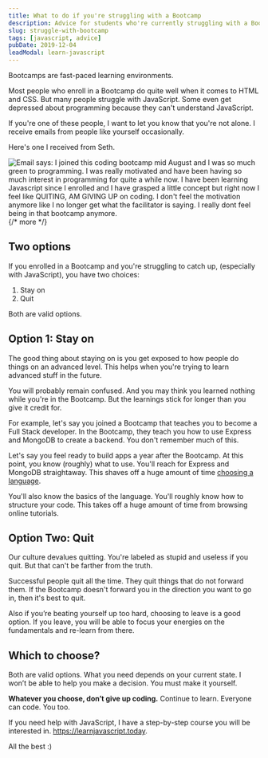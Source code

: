 ```yaml
---
title: What to do if you're struggling with a Bootcamp
description: Advice for students who're currently struggling with a Bootcamp.
slug: struggle-with-bootcamp
tags: [javascript, advice]
pubDate: 2019-12-04
leadModal: learn-javascript
---
```


Bootcamps are fast-paced learning environments.

Most people who enroll in a Bootcamp do quite well when it comes to HTML and CSS. But many people struggle with JavaScript. Some even get depressed about programming because they can't understand JavaScript.

If you're one of these people, I want to let you know that you're not alone. I receive emails from people like yourself occasionally.

Here's one I received from Seth.

<Image
  src='/images/2019/bootcamp/seth.png'
  alt="Email says: I joined this coding bootcamp mid August and I was so much green to programming. I was really motivated and have been having so much interest in programming for quite a while now. I have been learning Javascript since I enrolled and I have grasped a little concept but right now I feel like QUITING, AM GIVING UP on coding. I don't feel the motivation anymore like I no longer get what the facilitator is saying. I really dont feel being in that bootcamp anymore. "
/>
{/* more */}

## Two options

If you enrolled in a Bootcamp and you're struggling to catch up, (especially with JavaScript), you have two choices:

1. Stay on
2. Quit

Both are valid options.

## Option 1: Stay on

The good thing about staying on is you get exposed to how people do things on an advanced level. This helps when you're trying to learn advanced stuff in the future.

You will probably remain confused. And you may think you learned nothing while you're in the Bootcamp. But the learnings stick for longer than you give it credit for.

For example, let's say you joined a Bootcamp that teaches you to become a Full Stack developer. In the Bootcamp, they teach you how to use Express and MongoDB to create a backend. You don't remember much of this.

Let's say you feel ready to build apps a year after the Bootcamp. At this point, you know (roughly) what to use. You'll reach for Express and MongoDB straightaway. This shaves off a huge amount of time [choosing a language][1].

You'll also know the basics of the language. You'll roughly know how to structure your code. This takes off a huge amount of time from browsing online tutorials.

## Option Two: Quit

Our culture devalues quitting. You're labeled as stupid and useless if you quit. But that can't be farther from the truth.

Successful people quit all the time. They quit things that do not forward them. If the Bootcamp doesn't forward you in the direction you want to go in, then it's best to quit.

Also if you’re beating yourself up too hard, choosing to leave is a good option. If you leave, you will be able to focus your energies on the fundamentals and re-learn from there.

## Which to choose?

Both are valid options. What you need depends on your current state. I won’t be able to help you make a decision. You must make it yourself.

**Whatever you choose, don’t give up coding.** Continue to learn. Everyone can code. You too.

If you need help with JavaScript, I have a step-by-step course you will be interested in. https://learnjavascript.today.

All the best :)

[1]: https://zellwk.com/blog/languages-to-learn/
